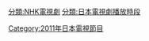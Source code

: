 

[[分類:NHK電視劇|分類:NHK電視劇]]
[[分類:日本電視劇播放時段|分類:日本電視劇播放時段]]
[[Category:2011年日本電視節目|Category:2011年日本電視節目]]